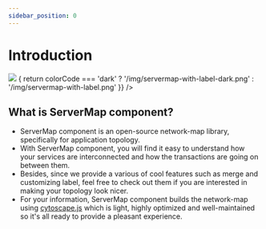 ```yaml
---
sidebar_position: 0
---
```


# Introduction

<div style={{width: '75%'}}>
  <Image src={(colorCode) => {
    return colorCode === 'dark'  ? '/img/servermap-with-label-dark.png' : '/img/servermap-with-label.png'
  }} />
</div>

## What is ServerMap component?
- ServerMap component is an open-source network-map library, specifically for application topology.
- With ServerMap component, you will find it easy to understand how your services are interconnected and how the transactions are going on between them.
- Besides, since we provide a various of cool features such as merge and customizing label, feel free to check out them if you are interested in making your topology look nicer.
- For your information, ServerMap component builds the network-map using [cytoscape.js](https://js.cytoscape.org/) which is light, highly optimized and well-maintained so it's all ready to provide a pleasant experience.
